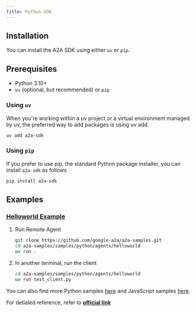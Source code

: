 ```yaml
---
title: Python SDK
---
```


## Installation

You can install the A2A SDK using either `uv` or `pip`.

## Prerequisites

- Python 3.10+
- `uv` (optional, but recommended) or `pip`

### Using `uv`

When you're working within a uv project or a virtual environment managed by uv, the preferred way to add packages is using uv add.

```bash
uv add a2a-sdk
```

### Using `pip`

If you prefer to use pip, the standard Python package installer, you can install `a2a-sdk` as follows

```bash
pip install a2a-sdk
```

## Examples

### [Helloworld Example](https://github.com/google-a2a/a2a-samples/tree/main/samples/python/agents/helloworld)

1. Run Remote Agent

   ```bash
   git clone https://github.com/google-a2a/a2a-samples.git
   cd a2a-samples/samples/python/agents/helloworld
   uv run .
   ```

2. In another terminal, run the client

   ```bash
   cd a2a-samples/samples/python/agents/helloworld
   uv run test_client.py
   ```

You can also find more Python samples [here](https://github.com/google-a2a/a2a-samples/tree/main/samples/python) and JavaScript samples [here](https://github.com/google-a2a/a2a-samples/tree/main/samples/js).


For detialed reference, refer to **[official link](https://google-a2a.github.io/A2A/latest/sdk/python/)**
